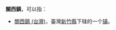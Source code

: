 '''關西鎮'''，可以指：
* [[關西鎮_(台灣)|關西鎮 (台灣)]]，臺灣[[新竹縣|新竹縣]]下辖的一个[[镇|镇]]。
{{PRC admin/disambig|36/07/27/105/000}}
{{Disambiguation|cat=三字中國鎮名消歧義}}
